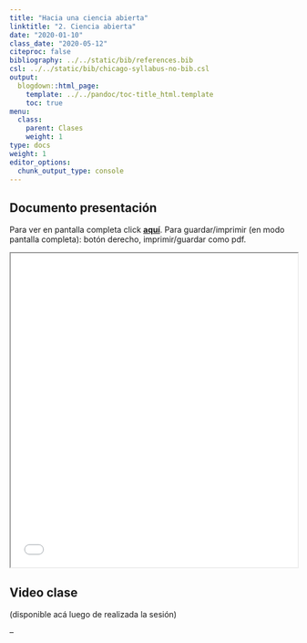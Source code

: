 ```yaml
---
title: "Hacia una ciencia abierta"
linktitle: "2. Ciencia abierta"
date: "2020-01-10"
class_date: "2020-05-12"
citeproc: false
bibliography: ../../static/bib/references.bib
csl: ../../static/bib/chicago-syllabus-no-bib.csl
output:
  blogdown::html_page:
    template: ../../pandoc/toc-title_html.template
    toc: true
menu:
  class:
    parent: Clases
    weight: 1
type: docs
weight: 1
editor_options:
  chunk_output_type: console
---
```


## Documento presentación

<span class="sidenote">Para ver en pantalla completa click [**aquí**](/slides/02-reproducibilidad/02_reproducibilidad.html). Para guardar/imprimir (en modo pantalla completa): botón derecho, imprimir/guardar como pdf. </span>

<iframe src=/slides/02-reproducibilidad/02_reproducibilidad.html  height="550" width=100% allowfullscreen="true">
</iframe>

## Video clase

(disponible acá luego de realizada la sesión)
<!---

<div style="width: 100%; height: 600px; overflow: hidden;">
<video  style="width: 100%;" controls>
<source src="https://www.dropbox.com/s/d4uh7ozdlerf40i/sesion1_sca.mp4?raw=1" type="video/mp4">
</video>
</div>
--->


--
